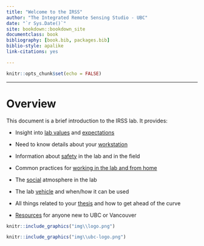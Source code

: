 ```yaml
--- 
title: "Welcome to the IRSS"
author: "The Integrated Remote Sensing Studio - UBC"
date: "`r Sys.Date()`"
site: bookdown::bookdown_site
documentclass: book
bibliography: [book.bib, packages.bib]
biblio-style: apalike
link-citations: yes

---
```

```r
knitr::opts_chunk$set(echo = FALSE)
```
---

# Overview {-#overview}

This document is a brief introduction to the IRSS lab. It provides:

* Insight into [lab values](#diversity) and [expectations](#expectations)

* Need to know details about your [workstation](#computers)

* Information about [safety](#safety) in the lab and in the field

* Common practices for [working in the lab and from home](#working)

* The [social](#social) atmosphere in the lab

* The lab [vehicle](#vehicle) and when/how it can be used

* All things related to your [thesis](#thesis) and how to get ahead of the curve

* [Resources](#resources) for anyone new to UBC or Vancouver

```r
knitr::include_graphics("img\\logo.png")
```
```r
knitr::include_graphics("img\\ubc-logo.png")
```
